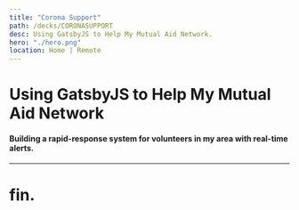```yaml
---
title: "Corona Support"
path: /decks/CORONASUPPORT
desc: Using GatsbyJS to Help My Mutual Aid Network.
hero: "./hero.png"
location: Home | Remote
---
```



# Using GatsbyJS to Help My Mutual Aid Network
#### Building a rapid-response system for volunteers in my area with real-time alerts.

---

# fin.

